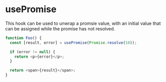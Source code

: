 # usePromise

This hook can be used to unwrap a promsie value, with an initial value that can be assigned while the promise has not resolved.

```js
function Foo() {
  const [result, error] = usePromise(Promise.resolve(10));

  if (error != null) {
    return <p>{error}</p>;
  }

  return <span>{result}</span>;
}
```
